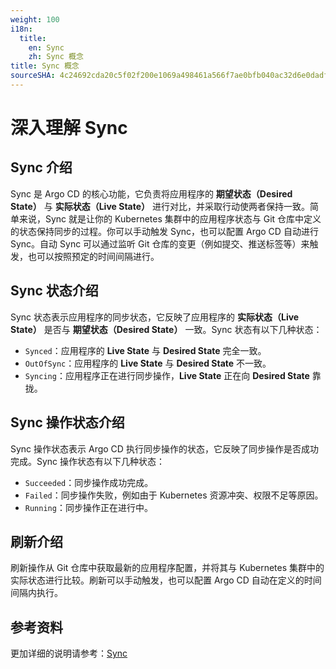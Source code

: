 ```yaml
---
weight: 100
i18n:
  title:
    en: Sync
    zh: Sync 概念
title: Sync 概念
sourceSHA: 4c24692cda20c5f02f200e1069a498461a566f7ae0bfb040ac32d6e0dadf00e6
---
```


# 深入理解 Sync

## Sync 介绍

Sync 是 Argo CD 的核心功能，它负责将应用程序的 **期望状态（Desired State）** 与 **实际状态（Live State）** 进行对比，并采取行动使两者保持一致。简单来说，Sync 就是让你的 Kubernetes 集群中的应用程序状态与 Git 仓库中定义的状态保持同步的过程。你可以手动触发 Sync，也可以配置 Argo CD 自动进行 Sync。自动 Sync 可以通过监听 Git 仓库的变更（例如提交、推送标签等）来触发，也可以按照预定的时间间隔进行。

## Sync 状态介绍

Sync 状态表示应用程序的同步状态，它反映了应用程序的 **实际状态（Live State）** 是否与 **期望状态（Desired State）** 一致。Sync 状态有以下几种状态：

- `Synced`：应用程序的 **Live State** 与 **Desired State** 完全一致。
- `OutOfSync`：应用程序的 **Live State** 与 **Desired State** 不一致。
- `Syncing`：应用程序正在进行同步操作，**Live State** 正在向 **Desired State** 靠拢。

## Sync 操作状态介绍

Sync 操作状态表示 Argo CD 执行同步操作的状态，它反映了同步操作是否成功完成。Sync 操作状态有以下几种状态：

- `Succeeded`：同步操作成功完成。
- `Failed`：同步操作失败，例如由于 Kubernetes 资源冲突、权限不足等原因。
- `Running`：同步操作正在进行中。

## 刷新介绍

刷新操作从 Git 仓库中获取最新的应用程序配置，并将其与 Kubernetes 集群中的实际状态进行比较。刷新可以手动触发，也可以配置 Argo CD 自动在定义的时间间隔内执行。

## 参考资料

更加详细的说明请参考：[Sync](https://argo-cd.readthedocs.io/en/stable/user-guide/sync-options/)
